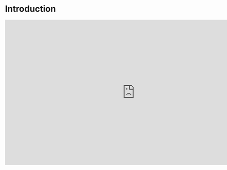 

# Introduction 

  <div className={styles.videoresponsive}>
    <iframe
      width="853"
      height="480"
      src="https://www.youtube.com/embed/y9_fjKbz0dc"
      frameBorder="0"
      allow="accelerometer; autoplay; clipboard-write; encrypted-media; gyroscope; picture-in-picture"
      allowFullScreen
      title="Embedded youtube"
    />
  </div>
In this section we'lle start talking about the mindset, the terminlogies in web development, an introduction and explanation of frontend development and backend development as well as the building blocks of web development. Till then happy coding.